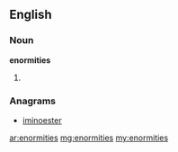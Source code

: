 ==English==

===Noun===
'''enormities'''

# {{plural of|[[enormity]]}}

===Anagrams===
* [[iminoester#English|iminoester]]

[[ar:enormities]]
[[mg:enormities]]
[[my:enormities]]